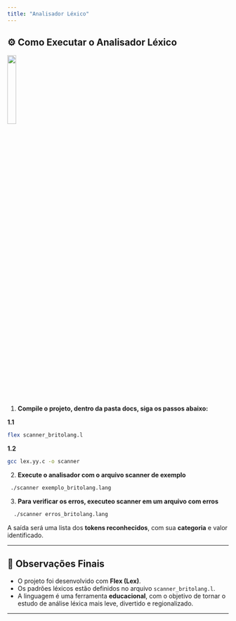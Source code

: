 ```yaml
---
title: "Analisador Léxico"
---
```


## ⚙️ Como Executar o Analisador Léxico
::: {layout="[40,300]"}

:::
![](/images/yotraPixel.png){fig-align="center" width="20%"}

1. **Compile o projeto, dentro da pasta docs, siga os passos abaixo:**

**1.1**
```bash
flex scanner_britolang.l
```
**1.2**
```bash
gcc lex.yy.c -o scanner
```
2. **Execute o analisador com o arquivo scanner de exemplo**

```bash
 ./scanner exemplo_britolang.lang
```
3. **Para verificar os erros, executeo scanner em um arquivo com erros**
```bash
  ./scanner erros_britolang.lang
```

A saída será uma lista dos **tokens reconhecidos**, com sua **categoria** e valor identificado.

---

## 📌 Observações Finais

- O projeto foi desenvolvido com **Flex (Lex)**.
- Os padrões léxicos estão definidos no arquivo `scanner_britolang.l`.
- A linguagem é uma ferramenta **educacional**, com o objetivo de tornar o estudo de análise léxica mais leve, divertido e regionalizado.

---

